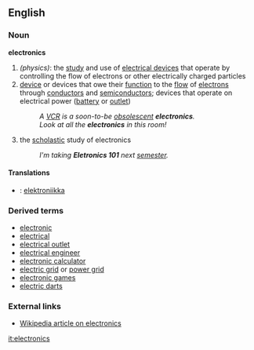 ==English==

===Noun===
'''electronics'''
#''(physics)'': the [[study]] and use of [[electrical device]]s that operate by controlling the flow of electrons or other electrically charged particles
#[[device]] or devices that owe their [[function]] to the [[flow]] of [[electrons]] through [[conductor]]s and [[semiconductor]]s; devices that operate on electrical power ([[battery]] or [[outlet]])
#:''A [[VCR]] is a soon-to-be [[obsolescent]] '''electronics'''.'' 
#:''Look at all the '''electronics''' in this room!''
#the [[scholastic]] study of electronics
#:''I'm taking '''Eletronics 101''' next [[semester]].''

====Translations====
*{{fi}}: [[elektroniikka]]

===Derived terms=== <!--This list ought to be 10 times longer, no?  Whoa, some of these should be =See also=s.-->
*[[electronic]]
*[[electrical]]
*[[electrical outlet]]
*[[electrical engineer]]
*[[electronic calculator]]
*[[electric grid]] or [[power grid]]
*[[electronic games]]
*[[electric darts]]

===External links===
*[[w:electronics|Wikipedia article on electronics]]

[[it:electronics]]